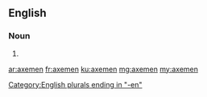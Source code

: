 ==English==

===Noun===
{{head|en|noun plural form}}

# {{plural of|axeman|lang=en}}

[[Category:English plurals ending in "-en"]]

[[ar:axemen]]
[[fr:axemen]]
[[ku:axemen]]
[[mg:axemen]]
[[my:axemen]]